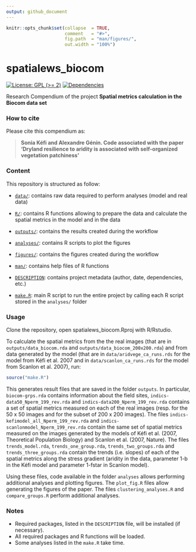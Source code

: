 ```yaml
---
output: github_document
---
```


<!-- README.md is generated from README.Rmd. Please edit that file -->


```r
knitr::opts_chunk$set(collapse  = TRUE,
                      comment   = "#>",
                      fig.path  = "man/figures/",
                      out.width = "100%")
```



# spatialews_biocom


<!-- badges: start -->
[![License: GPL (>= 2)](https://img.shields.io/badge/License-GPL%20%28%3E%3D%202%29-blue.svg)](https://choosealicense.com/licenses/gpl-2.0/)
[![Dependencies](https://img.shields.io/badge/dependencies-2/94-green?style=flat)](#)
<!-- badges: end -->


Research Compendium of the project **Spatial metrics calculation in the Biocom data set**


### How to cite

Please cite this compendium as: 

> **Sonia Kéfi and Alexandre Génin. Code associated with the paper 'Dryland resilience to aridity is associated with self-organized vegetation patchiness'**



### Content

This repository is structured as follow:

- [`data/`](https://github.com/skefi/spatialews_biocom/tree/master/raw-data):
contains raw data required to perform analyses (model and real data)

- [`R/`](https://github.com/skefi/spatialews_biocom/tree/master/R):
contains R functions allowing to prepare the data and calculate the spatial metrics in the model and in the data

- [`outputs/`](https://github.com/skefi/spatialews_biocom/tree/master/outputs):
contains the results created during the workflow

- [`analyses/`](https://github.com/skefi/spatialews_biocom/tree/master/analyses/):
contains R scripts to plot the figures

- [`figures/`](https://github.com/skefi/spatialews_biocom/tree/master/figures):
contains the figures created during the workflow

- [`man/`](https://github.com/skefi/spatialews_biocom/tree/master/man):
contains help files of R functions

- [`DESCRIPTION`](https://github.com/skefi/spatialews_biocom/tree/master/DESCRIPTION):
contains project metadata (author, date, dependencies, etc.)

- [`make.R`](https://github.com/skefi/spatialews_biocom/tree/master/make.R):
main R script to run the entire project by calling each R script stored in the `analyses/` folder



### Usage

Clone the repository, open spatialews_biocom.Rproj with R/Rstudio. 

To calculate the spatial metrics from the the real images (that are in `outputs/data_biocom.rda` and `outputs/data_biocom_200x200.rda`) and from data generated by the model (that are in `data/aridvege_ca_runs.rds` for the model from Kéfi et al. 2007 and in `data/scanlon_ca_runs.rds` for the model from Scanlon et al. 2007), run:

```r
source("make.R")
```

This generates result files that are saved in the folder `outputs`. In particular, `biocom-grps.rda` contains information about the field sites, `indics-data50_Nperm_199_rev.rda` and `indics-data200_Nperm_199_rev.rda` contains a set of spatial metrics measured on each of the real images (resp. for the 50 x 50 images and for the subset of 200 x 200 images). 
The files `indics-kefimodel_all_Nperm_199_rev.rda` and `indics-scanlonmodel_Nperm_199_rev.rda` contain the same set of spatial metrics measured on the images generated by the models of Kéfi et al. (2007, Theoretical Population Biology) and Scanlon et al. (2007, Nature). 
The files `trends_model.rda`, `trends_one_group.rda`, `trends_two_groups.rda` and `trends_three_groups.rda` contain the trends (i.e. slopes) of each of the spatial metrics along the stress gradient (aridity in the data, parameter 1-b in the Kéfi model and parameter 1-fstar in Scanlon model).

Using these files, code available in the folder `analyses` allows performing additional analyses and plotting figures. The `plot_fig.R` files allow generating the figures of the paper. The files `clustering_analyses.R` and `compare_groups.R` perform additional analyses. 


### Notes

- Required packages, listed in the `DESCRIPTION` file, will be installed (if necessary). 
- All required packages and R functions will be loaded.
- Some analyses listed in the `make.R` take time. 
